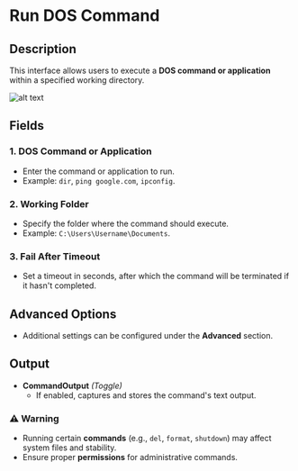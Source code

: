 # **Run DOS Command**

## Description

This interface allows users to execute a **DOS command or application** within a specified working directory.

![alt text](../assets/scripting/run-dos-command.png)

## **Fields**

### **1. DOS Command or Application**

- Enter the command or application to run.
- Example: `dir`, `ping google.com`, `ipconfig`.

### **2. Working Folder** 

- Specify the folder where the command should execute.
- Example: `C:\Users\Username\Documents`.

### **3. Fail After Timeout** 

- Set a timeout in seconds, after which the command will be terminated if it hasn't completed.

## **Advanced Options**

- Additional settings can be configured under the **Advanced** section.

## **Output**

- **CommandOutput** *(Toggle)*
  - If enabled, captures and stores the command's text output.

### **⚠ Warning**

- Running certain **commands** (e.g., `del`, `format`, `shutdown`) may affect system files and stability.
- Ensure proper **permissions** for administrative commands.